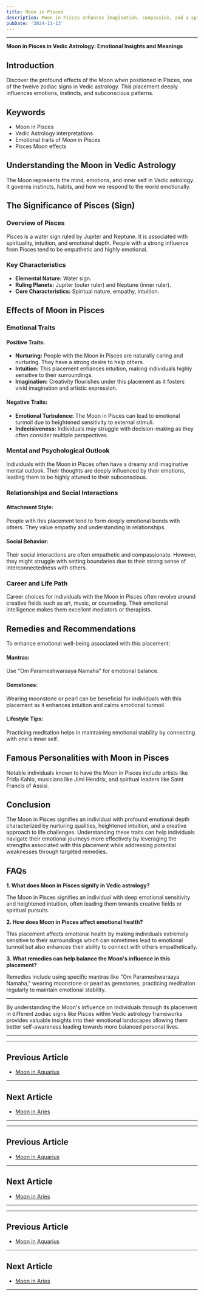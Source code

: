 ```yaml
---
title: Moon in Pisces
description: Moon in Pisces enhances imagination, compassion, and a spiritual outlook. Individuals are empathetic, dreamy, and may have strong intuitive abilities in Vedic Astrology
pubDate: '2024-11-13'
---
```


---

**Moon in Pisces in Vedic Astrology: Emotional Insights and Meanings**

## Introduction

Discover the profound effects of the Moon when positioned in Pisces, one of the twelve zodiac signs in Vedic astrology. This placement deeply influences emotions, instincts, and subconscious patterns.

## Keywords

- Moon in Pisces
- Vedic Astrology interpretations
- Emotional traits of Moon in Pisces
- Pisces Moon effects

## Understanding the Moon in Vedic Astrology

The Moon represents the mind, emotions, and inner self in Vedic astrology. It governs instincts, habits, and how we respond to the world emotionally.

## The Significance of Pisces (Sign)

### Overview of Pisces
Pisces is a water sign ruled by Jupiter and Neptune. It is associated with spirituality, intuition, and emotional depth. People with a strong influence from Pisces tend to be empathetic and highly emotional.

### Key Characteristics
- **Elemental Nature:** Water sign.
- **Ruling Planets:** Jupiter (outer ruler) and Neptune (inner ruler).
- **Core Characteristics:** Spiritual nature, empathy, intuition.

## Effects of Moon in Pisces

### Emotional Traits

#### Positive Traits:
- **Nurturing:** People with the Moon in Pisces are naturally caring and nurturing. They have a strong desire to help others.
- **Intuition:** This placement enhances intuition, making individuals highly sensitive to their surroundings.
- **Imagination:** Creativity flourishes under this placement as it fosters vivid imagination and artistic expression.

#### Negative Traits:
- **Emotional Turbulence:** The Moon in Pisces can lead to emotional turmoil due to heightened sensitivity to external stimuli.
- **Indecisiveness:** Individuals may struggle with decision-making as they often consider multiple perspectives.

### Mental and Psychological Outlook

Individuals with the Moon in Pisces often have a dreamy and imaginative mental outlook. Their thoughts are deeply influenced by their emotions, leading them to be highly attuned to their subconscious.

### Relationships and Social Interactions

#### Attachment Style:
People with this placement tend to form deeply emotional bonds with others. They value empathy and understanding in relationships.

#### Social Behavior:
Their social interactions are often empathetic and compassionate. However, they might struggle with setting boundaries due to their strong sense of interconnectedness with others.

### Career and Life Path

Career choices for individuals with the Moon in Pisces often revolve around creative fields such as art, music, or counseling. Their emotional intelligence makes them excellent mediators or therapists.

## Remedies and Recommendations

To enhance emotional well-being associated with this placement:

#### Mantras:
Use "Om Parameshwaraaya Namaha" for emotional balance.

#### Gemstones:
Wearing moonstone or pearl can be beneficial for individuals with this placement as it enhances intuition and calms emotional turmoil.

#### Lifestyle Tips:
Practicing meditation helps in maintaining emotional stability by connecting with one's inner self.

## Famous Personalities with Moon in Pisces

Notable individuals known to have the Moon in Pisces include artists like Frida Kahlo, musicians like Jimi Hendrix, and spiritual leaders like Saint Francis of Assisi.

## Conclusion

The Moon in Pisces signifies an individual with profound emotional depth characterized by nurturing qualities, heightened intuition, and a creative approach to life challenges. Understanding these traits can help individuals navigate their emotional journeys more effectively by leveraging the strengths associated with this placement while addressing potential weaknesses through targeted remedies.

## FAQs

**1. What does Moon in Pisces signify in Vedic astrology?**

The Moon in Pisces signifies an individual with deep emotional sensitivity and heightened intuition, often leading them towards creative fields or spiritual pursuits.

**2. How does Moon in Pisces affect emotional health?**

This placement affects emotional health by making individuals extremely sensitive to their surroundings which can sometimes lead to emotional turmoil but also enhances their ability to connect with others empathetically.

**3. What remedies can help balance the Moon's influence in this placement?**

Remedies include using specific mantras like "Om Parameshwaraaya Namaha," wearing moonstone or pearl as gemstones, practicing meditation regularly to maintain emotional stability.


---

By understanding the Moon's influence on individuals through its placement in different zodiac signs like Pisces within Vedic astrology frameworks provides valuable insights into their emotional landscapes allowing them better self-awareness leading towards more balanced personal lives.


---
---

## Previous Article
- [Moon in Aquarius](/blogs-md/0802_Moon_in_Rashi/080211_Moon_in_Aquarius.mdx)

---

## Next Article
- [Moon in Aries](/blogs-md/0802_Moon_in_Rashi/080201_Moon_in_Aries.mdx)

---
---

## Previous Article
- [Moon in Aquarius](080211_Moon_in_Aquarius.mdx)

---

## Next Article
- [Moon in Aries](080201_Moon_in_Aries.mdx)

---
---

## Previous Article
- [Moon in Aquarius](080211_Moon_in_Aquarius.mdx)

---

## Next Article
- [Moon in Aries](080201_Moon_in_Aries.mdx)

---
